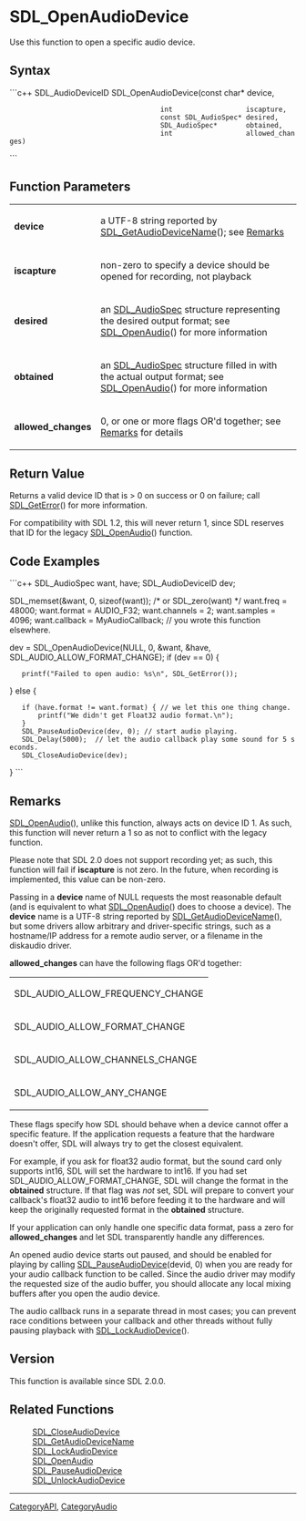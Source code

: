 <!-- pragma section-numbers off -->
<!-- pragma disable-camelcase -->

= SDL_OpenAudioDevice =
Use this function to open a specific audio device.


== Syntax ==
```c++
SDL_AudioDeviceID SDL_OpenAudioDevice(const char*          device,
                                      int                  iscapture,
                                      const SDL_AudioSpec* desired,
                                      SDL_AudioSpec*       obtained,
                                      int                  allowed_changes)
```

== Function Parameters ==
{|
|'''device'''
|a UTF-8 string reported by [[SDL_GetAudioDeviceName]](); see [[#device|Remarks]]
|-
|'''iscapture'''
|non-zero to specify a device should be opened for recording, not playback
|-
|'''desired'''
|an [[SDL_AudioSpec]] structure representing the desired output format; see [[SDL_OpenAudio]]() for more information
|-
|'''obtained'''
|an [[SDL_AudioSpec]] structure filled in with the actual output format; see [[SDL_OpenAudio]]() for more information
|-
|'''allowed_changes'''
|0, or one or more flags OR'd together; see [[#allowed|Remarks]] for details
|}

== Return Value ==
Returns a valid device ID that is > 0 on success or 0 on failure; call [[SDL_GetError]]() for more information.

For compatibility with SDL 1.2, this will never return 1, since SDL reserves that ID for the legacy [[SDL_OpenAudio|SDL_OpenAudio]]() function.

== Code Examples ==
```c++
SDL_AudioSpec want, have;
SDL_AudioDeviceID dev;

SDL_memset(&want, 0, sizeof(want)); /* or SDL_zero(want) */
want.freq = 48000;
want.format = AUDIO_F32;
want.channels = 2;
want.samples = 4096;
want.callback = MyAudioCallback;  // you wrote this function elsewhere.

dev = SDL_OpenAudioDevice(NULL, 0, &want, &have, SDL_AUDIO_ALLOW_FORMAT_CHANGE);
if (dev == 0) {
    printf("Failed to open audio: %s\n", SDL_GetError());
} else {
    if (have.format != want.format) { // we let this one thing change.
        printf("We didn't get Float32 audio format.\n");
    }
    SDL_PauseAudioDevice(dev, 0); // start audio playing.
    SDL_Delay(5000);  // let the audio callback play some sound for 5 seconds.
    SDL_CloseAudioDevice(dev);
}
```

== Remarks ==
[[SDL_OpenAudio]](), unlike this function, always acts on device ID 1. As such, this function will never return a 1 so as not to conflict with the legacy function.

Please note that SDL 2.0 does not support recording yet; as such, this function will fail if '''iscapture''' is not zero. In the future, when recording is implemented, this value can be non-zero.

<span id="device"></span> Passing in a '''device''' name of NULL requests the most reasonable default (and is equivalent to what [[SDL_OpenAudio]]() does to choose a device).
The '''device''' name is a UTF-8 string reported by [[SDL_GetAudioDeviceName]](), but some drivers allow arbitrary and driver-specific strings, such as a hostname/IP address for a remote audio server, or a filename in the diskaudio driver.

<span id="allowed"></span> '''allowed_changes''' can have the following flags OR'd together:
{|
|SDL_AUDIO_ALLOW_FREQUENCY_CHANGE
|-
|SDL_AUDIO_ALLOW_FORMAT_CHANGE
|-
|SDL_AUDIO_ALLOW_CHANNELS_CHANGE
|-
|SDL_AUDIO_ALLOW_ANY_CHANGE
|}

These flags specify how SDL should behave when a device cannot offer a specific feature. If the application requests a feature that the hardware doesn't offer, SDL will always try to get the closest equivalent.

For example, if you ask for float32 audio format, but the sound card only supports int16, SDL will set the hardware to int16. If you had set SDL_AUDIO_ALLOW_FORMAT_CHANGE, SDL will change the format in the '''obtained''' structure. If that flag was ''not'' set, SDL will prepare to convert your callback's float32 audio to int16 before feeding it to the hardware and will keep the originally requested format in the '''obtained''' structure.

If your application can only handle one specific data format, pass a zero for '''allowed_changes''' and let SDL transparently handle any differences.

An opened audio device starts out paused, and should be enabled for playing by calling [[SDL_PauseAudioDevice]](devid, 0) when you are ready for your audio callback function to be called.  Since the audio driver may modify the requested size of the audio buffer, you should allocate any local mixing buffers after you open the audio device.

The audio callback runs in a separate thread in most cases; you can prevent race conditions between your callback and other threads without fully pausing playback with [[SDL_LockAudioDevice]]().


== Version ==
This function is available since SDL 2.0.0.


== Related Functions ==
:[[SDL_CloseAudioDevice]]
:[[SDL_GetAudioDeviceName]]
:[[SDL_LockAudioDevice]]
:[[SDL_OpenAudio]]
:[[SDL_PauseAudioDevice]]
:[[SDL_UnlockAudioDevice]]

----
[[CategoryAPI]], [[CategoryAudio]]
